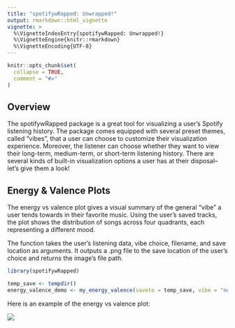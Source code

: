 ```yaml
---
title: "spotifywRapped: Unwrapped!"
output: rmarkdown::html_vignette
vignette: >
  %\VignetteIndexEntry{spotifywRapped: Unwrapped!}
  %\VignetteEngine{knitr::rmarkdown}
  %\VignetteEncoding{UTF-8}
---
```


```r
knitr::opts_chunk$set(
  collapse = TRUE,
  comment = "#>"
)
```

## Overview

The spotifywRapped package is a great tool for visualizing a user's Spotify listening history. The package comes equipped with several preset themes, called "vibes", that a user can choose to customize their visualization experience. Moreover, the listener can choose whether they want to view their long-term, medium-term, or short-term listening history. There are several kinds of built-in visualization options a user has at their disposal--let's give them a look!

## Energy & Valence Plots

The energy vs valence plot gives a visual summary of the general "vibe" a user tends towards in their favorite music. Using the user's saved tracks, the plot shows the distribution of songs across four quadrants, each representing a different mood.

The function takes the user's listening data, vibe choice, filename, and save location as arguments. It outputs a .png file to the save location of the user's choice and returns the image's file path.

```r
library(spotifywRapped)

temp_save <- tempdir()
energy_valence_demo <- my_energy_valence(saveto = temp_save, vibe = "neon", name = "enval_neon")

```

Here is an example of the energy vs valence plot:

![](`r energy_valence_demo`)

```r
```

```r

```
